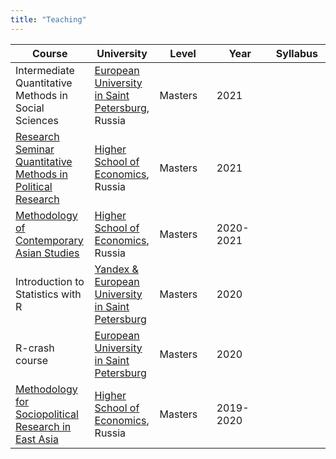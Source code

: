 ```yaml
---
title: "Teaching"
---
```


<!-- This css code to control size of the page title. Here it is 0 to make it invisible -->

```{=html}
<style>
.title {
  font-size: 0px;
}
</style>
```
| **Course**                                                  | **University**                                                                   | **Level** | **Year**  | **Syllabus** |
|------------------|---------------|-------------|-------------|-------------|
| Intermediate Quantitative Methods in Social Sciences                     | [European University in Saint Petersburg](https://eusp.org/en/sociology), Russia | Masters   | 2021      |              |
| [Research Seminar Quantitative Methods in Political Research](https://spb.hse.ru/en/ma/pm/courses/375308895.html) | [Higher School of Economics](https://spb.hse.ru/en/ma/pm), Russia                | Masters   | 2021      |              |
| [Methodology of Contemporary Asian Studies](https://spb.hse.ru/en/ma/econasia/courses/375309025.html)                   | [Higher School of Economics](https://spb.hse.ru/en/ma/econasia), Russia        | Masters   | 2020-2021 |              |
| Introduction to Statistics with R                           | [Yandex & European University in Saint Petersburg](https://pandan.eusp.org/)     | Masters   | 2020      |              |
| R-crash course                                              | [European University in Saint Petersburg](https://eusp.org/en/sociology)       | Masters   | 2020      |              |
| [Methodology for Sociopolitical Research in East Asia](https://spb.hse.ru/en/ma/econasia/courses/298723267.html)        | [Higher School of Economics](https://spb.hse.ru/en/ma/econasia), Russia        | Masters   | 2019-2020 |              |
